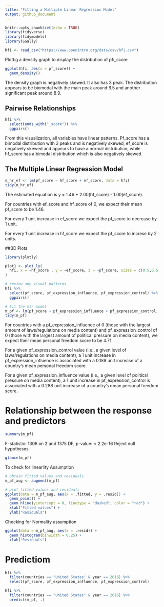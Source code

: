 ```yaml
---
title: "Fitting a Multiple Linear Regression Model"
output: github_document
---
```


```r
knitr::opts_chunk$set(echo = TRUE)
library(tidyverse)
library(tidymodels)
library(GGally)
```

```r
hfi <- read_csv("https://www.openintro.org/data/csv/hfi.csv")
```

Plottig a density graph to display the distribution of pfi_score

```r
ggplot(hfi, aes(x = pf_score)) +
  geom_density()
```

The density graph is negatively skewed. It also has 3 peak. The distribution appears to be biomodal with the main peak around 6.5 and another significant peak around 8.9. 

## Pairwise Relationships

```r
hfi %>%
  select(ends_with("_score")) %>%
  ggpairs()
```

From this visualization, all variables have linear patterns. Pf_score has a bimodal distribution with 3 peaks and is negatively skewed, ef_score is negatively skewed and appears to have a normal distribution, while hf_score has a bimodal distribution which is also negatively skewed.

## The Multiple Linear Regression Model

```r
m_hr_ef <- lm(pf_score ~ hf_score + ef_score, data = hfi)
tidy(m_hr_ef)
```

The estimated equation is y = 1.46 + 2.00(hf_score) - 1.00(ef_score).

For countries with ef_score and hf_score of 0, we expect their mean pf_score to be 1.46. 

For every 1 unit increase in ef_score we expect the pf_score to decrease by 1 unit.

For every 1 unit increase in hf_score we expect the pf_score to increse by 2 units.

##3D Plots

```r
library(plotly)

plot1 <- plot_ly(
  hfi, x = ~hf_score , y = ~ef_score, z = ~pf_score, sizes = c(0.5,0.5,0.5)
)

```


```r
# review any visual patterns
hfi %>%
  select(pf_score, pf_expression_influence, pf_expression_control) %>%
  ggpairs()

# fit the mlr model
m_pf <- lm(pf_score ~ pf_expression_influence + pf_expression_control, data = hfi)
tidy(m_pf)
```

For countries with a pf_expression_influence of 0 (those with the largest amount of laws/regulations on media content) and pf_expression_control of 0 (those with the largest amount of political pressure on media content), we expect their mean personal freedom score to be 4.71.

For a given pf_expression_control value (i.e., a given level of laws/regulations on media content), a 1 unit increase in pf_expression_influence is associated with a 0.188 unit increase of a country’s mean personal freedom score.

For a given pf_expression_influence value (i.e., a given level of political pressure on media content), a 1 unit increase in pf_expression_control is associated with a 0.288 unit increase of a country’s mean personal freedom score.

# Relationship between the response and predictors
```r
summary(m_pf)
```

F-statistic:  1308 on 2 and 1375 DF,  p-value: < 2.2e-16
Reject null hypotheses

```r
glance(m_pf)
```

To check for linearlity Assumption
```r
# obtain fitted values and residuals
m_pf_aug <- augment(m_pf)

# plot fitted values and residuals
ggplot(data = m_pf_aug, aes(x = .fitted, y = .resid)) +
  geom_point() +
  geom_hline(yintercept = 0, linetype = "dashed", color = "red") +
  xlab("Fitted values") +
  ylab("Residuals")
```

Checking for Normality assumption
```r
ggplot(data = m_pf_aug, aes(x = .resid)) +
  geom_histogram(binwidth = 0.25) +
  xlab("Residuals")
```

# Predictiom

```r
hfi %>% 
  filter(countries == "United States" & year == 2016) %>% 
  select(pf_score, pf_expression_influence, pf_expression_control)
```


```r
hfi %>% 
  filter(countries == "United States" & year == 2016) %>% 
  predict(m_pf, .)
```

